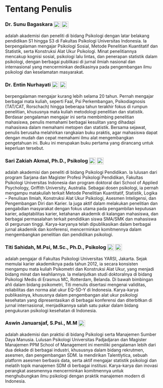 # Tentang Penulis {.unnumbered}

### Dr. Sunu Bagaskara [![](images/gs.png){width="22" style="vertical-align:middle;"}](#0) [![](images/orcid.png){width="22" style="vertical-align:middle;"}](#0) {.unnumbered .unlisted}

adalah akademisi dan peneliti di bidang Psikologi dengan latar belakang pendidikan S1 hingga S3 di Fakultas Psikologi Universitas Indonesia. Ia berpengalaman mengajar Psikologi Sosial, Metode Penelitian Kuantitatif dan Statistik, serta Konstruksi Alat Ukur Psikologi. Minat penelitiannya mencakup kognisi sosial, psikologi lalu lintas, dan penerapan statistik dalam psikologi, dengan berbagai publikasi di jurnal ilmiah nasional dan internasional yang mencerminkan dedikasinya pada pengembangan ilmu psikologi dan keselamatan masyarakat.

### Dr. Entin Nurhayati [![](images/gs.png){width="22" style="vertical-align:middle;"}](#0) [![](images/orcid.png){width="22" style="vertical-align:middle;"}](#0) {.unnumbered .unlisted}

berpengalaman mengajar kurang lebih selama 20 tahun. Pernah mengajar berbagai mata kuliah, seperti Faal, Psi Perkembangan, Psikodiagnosis (TAT/CAT, Rorschach) hingga beberapa tahun terakhir fokus di rumpun penelitian, khususnya mata kuliah metodologi penelitian dan statistik. Berdasar pengalaman mengajar ini serta membimbing penelitian mahasiswa, penulis memahami berbagai kesulitan yang dihadapi mahasiswa dalam memahami metopen dan statistik. Bersama sejawat, penulis berusaha melahirkan rangkaian buku praktis, agar mahasiswa dapat dengan mudah dan cepat memahami ilmu alat mengembangkan pengetahuan ini. Buku ini merupakan buku pertama yang dirancang untuk keperluan tersebut.

### Sari Zakiah Akmal, Ph.D., Psikolog [![](images/gs.png){width="22" style="vertical-align:middle;"}](#0) [![](images/orcid.png){width="22" style="vertical-align:middle;"}](#0) {.unnumbered .unlisted}

adalah akademisi dan peneliti di bidang Psikologi Pendidikan. Ia lulusan dari program Sarjana dan Magister Profesi Psikologi Pendidikan, Fakultas Psikologi Universitas Indonesia dan program doktoral dari School of Applied Psychology, Griffith University, Australia. Sebagai dosen psikologi, ia pernah mengampu matakuliah terkait Metode Penelitian Kuantitatif, Statistik, Logika – Penulisan Ilmiah, Konstruksi Alat Ukur Psikologi, Asesmen Inteligensi, dan Pengembangan Diri dan Karier. Ia juga aktif dalam melakukan penelitian dan pengabdian masyarakat dengan fokus utama pada pengambilan keputusan karier, adaptabilitas karier, ketahanan akademik di kalangan mahasiswa, dan berbagai permasalahan terkait pendidikan siswa SMA/SMK dan mahasiswa di perguruan tinggi. Karya-karyanya telah dipublikasikan dalam berbagai jurnal akademik dan konferensi, mencerminkan komitmennya dalam mengembangkan penelitian dan pendidikan psikologi.

### Titi Sahidah, M.Psi, M.Sc., Ph.D., Psikolog [![](images/gs.png){width="22" style="vertical-align:middle;"}](#0) [![](images/orcid.png){width="22" style="vertical-align:middle;"}](#0) {.unnumbered .unlisted}

adalah pengajar di Fakultas Psikologi Universitas YARSI, Jakarta. Sejak memulai karier akademiknya pada tahun 2012, ia secara konsisten mengampu mata kuliah Psikometri dan Konstruksi Alat Ukur, yang menjadi bidang minat dan keahliannya. Ia melanjutkan studi doktoralnya di bidang Psikologi Medis di Erasmus MC, Rotterdam, Belanda. Di bawah bimbingan ahli dalam bidang psikometri, Titi menulis disertasi mengenai validitas, reliabilitas dan norma alat ukur EQ-5D-Y di Indonesia. Karya-karya publikasinya, khususnya dalam pengembangan alat ukur psikologi kesehatan yang dipresentasikan di berbagai konferensi dan diterbitkan di jurnal internasional, menjadikannya salah satu pakar dalam bidang pengukuran psikologi kesehatan di Indonesia.

### Aswin Januarsjaf, S.Psi., M.M [![](images/li.png){width="22" style="vertical-align:middle;"}](#0) {.unnumbered .unlisted}

adalah akademisi dan praktisi di bidang Psikologi serta Manajemen Sumber Daya Manusia. Lulusan Psikologi Universitas Padjadjaran dan Magister Manajemen PPM School of Management ini memiliki pengalaman lebih dari dua dekade di berbagai industri, khususnya dalam bidang rekrutmen, asesmen, dan pengembangan SDM. Ia mendirikan Talentlytica, sebuah platform asesmen berbasis data, serta aktif mengajar statistik psikologi dan melatih topik manajemen SDM di berbagai institusi. Karya-karya dan inovasi perangkat asesmennya mencerminkan komitmennya untuk menghubungkan ilmu psikologi dengan praktik manajemen modern di Indonesia.
